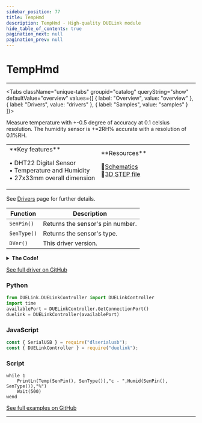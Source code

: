 ```yaml
---
sidebar_position: 77
title: TempHmd
description: TempHmd - High-quality DUELink module
hide_table_of_contents: true
pagination_next: null
pagination_prev: null
---
```



# TempHmd

<ImageSection 
  product="setemphmd-b"
  tagline="Temperature & Humidity Sensor"
/>

---

<Tabs className="unique-tabs" groupid="catalog" queryString="show" defaultValue="overview"
  values={[
    {
        label: "Overview",
        value: "overview"
    },
    {
        label: "Drivers",
        value: "drivers"
    },
    {
        label: "Samples",
        value: "samples"
    }
]}>

<TabItem value="overview">

Measure temperature with +-0.5 degree of accuracy at 0.1 celsius resolution. The humidity sensor is +=2RH% accurate with a resolution of 0.1%RH.

<table><td width='50%'>
**Key features**

• DHT22 Digital Sensor<br/>
• Temperature and Humidity<br/>
• 27x33mm overall dimension<br/>

</td><td width='50%'>
**Resources**
 
📄<a href="/sch/gdl-setemphmd-b.pdf">Schematics</a><br/>
🔩<a href="/3d/gdl-setemphmd-b.step">3D STEP file</a><br/>
</td></table>

</TabItem>

<TabItem value="drivers">

See [Drivers](/docs/engine/drivers) page for further details.

| Function | Description |
|----------|-------------|
| `SenPin()` | Returns the sensor's pin number. |
| `SenType()` | Returns the sensor's type. |
| `DVer()` | This driver version. |
<details>
<summary><strong>The Code!</strong></summary>

**TempHmd Driver**

```batch
##### TempHumid Driver #####

fn DVer()
    return 1.0
fend

fn SenPin()
    return 18
fend

fn SenType()
    return 4
fend

#########################
```

</details>

[See full driver on GitHub](https://github.com/ghi-electronics/duelink-website/tree/main/static/code/drivers)

</TabItem>

<TabItem value="samples">

### Python

```python
from DUELink.DUELinkController import DUELinkController
import time
availablePort = DUELinkController.GetConnectionPort()
duelink = DUELinkController(availablePort)
```

### JavaScript

```javascript
const { SerialUSB } = require("dlserialusb");
const { DUELinkController } = require("duelink");
```

### Script

```batch
while 1
    PrintLn(Temp(SenPin(), SenType()),"c - ",Humid(SenPin(), SenType()),"%")
    Wait(500)
wend
```

[See full examples on GitHub](https://github.com/ghi-electronics/duelink-website/tree/main/static/code/samples)

</TabItem>

</Tabs>

---

<OrderSection
    product="DUELink TempHmd"
    partnumber="GDL-SETEMPHMD-B"
    price="$0.00"
/>
